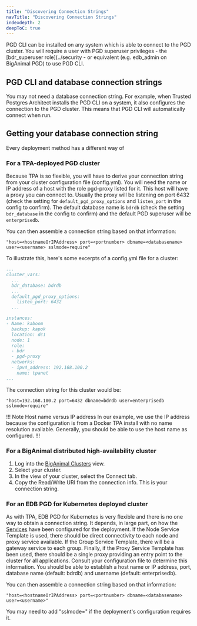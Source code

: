 ```yaml
---
title: "Discovering Connection Strings"
navTitle: "Discovering Connection Strings"
indexdepth: 2
deepToC: true
---
```


PGD CLI can be installed on any system which is able to connect to the PGD cluster. You will require a user with PGD superuser privileges - the [bdr_superuser role](../security - or equivalent (e.g. edb_admin on BigAnimal PGD) to use PGD CLI.

## PGD CLI and database connection strings

You may not need a database connection string. For example, when Trusted Postgres Architect installs the PGD CLI on a system, it also configures the connection to the PGD cluster. This means that PGD CLI will automatically connect when run. 

## Getting your database connection string

Every deployment method has a different way of 

### For a TPA-deployed PGD cluster

Because TPA is so flexible, you will have to derive your connection string from your cluster configuration file (config.yml). You will need the name or IP address of a host with the role pgd-proxy listed for it. This host will have a proxy you can connect to. Usually the proxy will be listening on port 6432 (check the setting for `default_pgd_proxy_options` and `listen_port` in the config to confirm). The default database name is `bdrdb` (check the setting `bdr_database` in the config to confirm) and the default PGD superuser will be `enterprisedb`.

You can then assemble a connection string based on that information:

```
"host=<hostnameOrIPAddress> port=<portnumber> dbname=<databasename> user=<username> sslmode=require"
```

To illustrate this, here's some excerpts of a config.yml file for a cluster:

```yaml
...
cluster_vars:
  ...
  bdr_database: bdrdb
  ...
  default_pgd_proxy_options:
    listen_port: 6432
  ...

instances:
- Name: kaboom
  backup: kapok
  location: dc1
  node: 1
  role:
  - bdr
  - pgd-proxy
  networks:
  - ipv4_address: 192.168.100.2
    name: tpanet
...
```

The connection string for this cluster would be:

```
"host=192.168.100.2 port=6432 dbname=bdrdb user=enterprisedb sslmode=require"
```

!!! Note Host name versus IP address
In our example, we use the IP address because the configuration is from a Docker TPA install with no name resolution available. Generally, you should be able to use the host name as configured.
!!!

### For a BigAnimal distributed high-availability cluster

1. Log into the [BigAnimal Clusters](https://portal.biganimal.com/clusters) view.
1. Select your cluster.
1. In the view of your cluster, select the Connect tab.
1. Copy the Read/Write URI from the connection info. This is your connection string.

### For an EDB PGD for Kubernetes deployed cluster

As with TPA, EDB PGD for Kubernetes is very flexible and there is no one way to obtain a connection string. It depends, in large part, on how the [Services](https://www.enterprisedb.com/docs/postgres_distributed_for_kubernetes/latest/connectivity/#services) have been configured for the deployment. If the Node Service Template is used, there should be direct connectivity to each node and proxy service available. If the Group Service Template, there will be a gateway service to each group. Finally, if the Proxy Service Template has been used, there should be a single proxy providing an entry point to the cluster for all applications. Consult your configuration file to determine this information. You should be able to establish a host name or IP address, port, database name (default: bdrdb) and username (default: enterprisedb).

You can then assemble a connection string based on that information:

```
"host=<hostnameOrIPAddress> port=<portnumber> dbname=<databasename> user=<username>"
```

You may need to add "sslmode=<sslmode>" if the deployment's configuration requires it.


